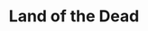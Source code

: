---
title: "Land of the Dead"
subtitle: ""
creator: ""
categories: ["cds"]
featuredImage: "../src/assets/images/item/cds/DSC02982-6.png"
views: ["../src/assets/images/item/cds/DSC02982-6.png"]
nextItem: []
---
